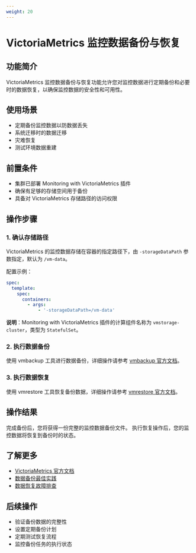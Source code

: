 ```yaml
---
weight: 20
---
```


# VictoriaMetrics 监控数据备份与恢复

## 功能简介

VictoriaMetrics 监控数据备份与恢复功能允许您对监控数据进行定期备份和必要时的数据恢复，以确保监控数据的安全性和可用性。

## 使用场景

- 定期备份监控数据以防数据丢失
- 系统迁移时的数据迁移
- 灾难恢复
- 测试环境数据重建

## 前置条件

- 集群已部署 Monitoring with VictoriaMetrics 插件
- 确保有足够的存储空间用于备份
- 具备对 VictoriaMetrics 存储路径的访问权限

## 操作步骤

### 1. 确认存储路径

VictoriaMetrics 的监控数据存储在容器的指定路径下，由 `-storageDataPath` 参数指定，默认为 `/vm-data`。

配置示例：
```yaml
spec:
  template:
    spec:
      containers:
        - args:
            - '-storageDataPath=/vm-data'
```

**说明**：Monitoring with VictoriaMetrics 插件的计算组件名称为 `vmstorage-cluster`，类型为 `StatefulSet`。

### 2. 执行数据备份

使用 vmbackup 工具进行数据备份，详细操作请参考 [vmbackup 官方文档](https://docs.victoriametrics.com/vmbackup.html)。

### 3. 执行数据恢复

使用 vmrestore 工具恢复备份数据，详细操作请参考 [vmrestore 官方文档](https://docs.victoriametrics.com/vmrestore.html)。

## 操作结果

完成备份后，您将获得一份完整的监控数据备份文件。
执行恢复操作后，您的监控数据将恢复到备份时的状态。

## 了解更多

- [VictoriaMetrics 官方文档](https://docs.victoriametrics.com/)
- [数据备份最佳实践](https://docs.victoriametrics.com/vmbackup.html#best-practices)
- [数据恢复故障排查](https://docs.victoriametrics.com/vmrestore.html#troubleshooting)

## 后续操作

- 验证备份数据的完整性
- 设置定期备份计划
- 定期测试恢复流程
- 监控备份任务的执行状态
